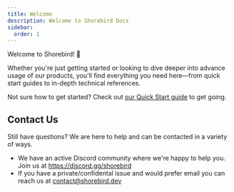 ```yaml
---
title: Welcome
description: Welcome to Shorebird Docs
sidebar:
  order: 1
---
```


Welcome to Shorebird! 👋

Whether you're just getting started or looking to dive deeper into advance usage
of our products, you'll find everything you need here—from quick start guides to
in-depth technical references.

Not sure how to get started? Check out
[our Quick Start guide](/getting-started/) to get going.

## Contact Us

Still have questions? We are here to help and can be contacted in a variety of
ways.

- We have an active Discord community where we're happy to help you. Join us at
  https://discord.gg/shorebird
- If you have a private/confidental issue and would prefer email you can reach
  us at contact@shorebird.dev

